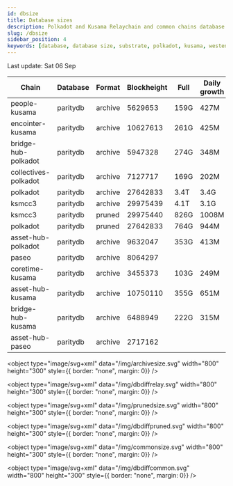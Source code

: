 ```yaml
---
id: dbsize
title: Database sizes
description: Polkadot and Kusama Relaychain and common chains database sizes
slug: /dbsize
sidebar_position: 4
keywords: [database, database size, substrate, polkadot, kusama, westend]
---
```



Last update: Sat 06 Sep

| Chain    | Database   | Format | Blockheight | Full         | Daily growth |
| ------------------------| ----------- | -------- | ------- | ---------- | ----- | 
| people-kusama | paritydb | archive | 5629653 | 159G | 427M |
| encointer-kusama | paritydb | archive | 10627613 | 261G | 425M |
| bridge-hub-polkadot | paritydb | archive | 5947328 | 274G | 348M |
| collectives-polkadot | paritydb | archive | 7127717 | 169G | 202M |
| polkadot | paritydb | archive | 27642833 | 3.4T | 3.4G |
| ksmcc3 | paritydb | archive | 29975439 | 4.1T | 3.1G |
| ksmcc3 | paritydb | pruned | 29975440 | 826G | 1008M |
| polkadot | paritydb | pruned | 27642833 | 764G | 944M |
| asset-hub-polkadot | paritydb | archive | 9632047 | 353G | 413M |
| paseo | paritydb | archive | 8064297 |  |  |
| coretime-kusama | paritydb | archive | 3455373 | 103G | 249M |
| asset-hub-kusama | paritydb | archive | 10750110 | 355G | 651M |
| bridge-hub-kusama | paritydb | archive | 6488949 | 222G | 315M |
| asset-hub-paseo | paritydb | archive | 2717162 |  |  |
<object type="image/svg+xml" data="/img/archivesize.svg" width="800" height="300" style={{ border: "none", margin: 0}} />

<object type="image/svg+xml" data="/img/dbdiffrelay.svg" width="800" height="300" style={{ border: "none", margin: 0}} />

<object type="image/svg+xml" data="/img/prunedsize.svg" width="800" height="300" style={{ border: "none", margin: 0}} />

<object type="image/svg+xml" data="/img/dbdiffpruned.svg" width="800" height="300" style={{ border: "none", margin: 0}} />

<object type="image/svg+xml" data="/img/commonsize.svg" width="800" height="300" style={{ border: "none", margin: 0}} />

<object type="image/svg+xml" data="/img/dbdiffcommon.svg" width="800" height="300" style={{ border: "none", margin: 0}} />
